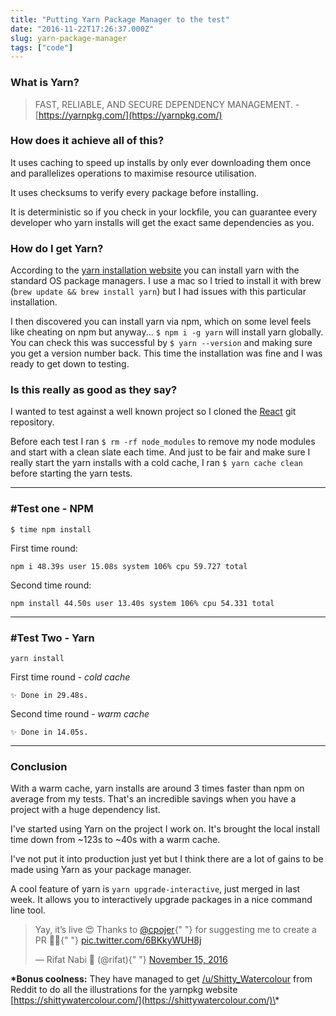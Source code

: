 ```yaml
---
title: "Putting Yarn Package Manager to the test"
date: "2016-11-22T17:26:37.000Z"
slug: yarn-package-manager
tags: ["code"]
---
```


### What is Yarn?

> FAST, RELIABLE, AND SECURE DEPENDENCY MANAGEMENT. - [https://yarnpkg.com/](https://yarnpkg.com/)

### How does it achieve all of this?

It uses caching to speed up installs by only ever downloading them once and parallelizes operations to maximise resource utilisation.

It uses checksums to verify every package before installing.

It is deterministic so if you check in your lockfile, you can guarantee every developer who yarn installs will get the exact same dependencies as you.

### How do I get Yarn?

According to the [yarn installation website](https://yarnpkg.com/en/docs/install) you can install yarn with the standard OS package managers. I use a mac so I tried to install it with brew (`brew update && brew install yarn`) but I had issues with this particular installation.

I then discovered you can install yarn via npm, which on some level feels like cheating on npm but anyway... `$ npm i -g yarn` will install yarn globally. You can check this was successful by `$ yarn --version` and making sure you get a version number back. This time the installation was fine and I was ready to get down to testing.

### Is this really as good as they say?

I wanted to test against a well known project so I cloned the [React](https://github.com/facebook/react) git repository.

Before each test I ran `$ rm -rf node_modules` to remove my node modules and start with a clean slate each time. And just to be fair and make sure I really start the yarn installs with a cold cache, I ran `$ yarn cache clean` before starting the yarn tests.

---

### #Test one - NPM

`$ time npm install`

First time round:

`npm i 48.39s user 15.08s system 106% cpu 59.727 total`

Second time round:

`npm install 44.50s user 13.40s system 106% cpu 54.331 total`

---

### #Test Two - Yarn

`yarn install`

First time round - _cold cache_

`✨ Done in 29.48s.`

Second time round - _warm cache_

`✨ Done in 14.05s.`

---

### Conclusion

With a warm cache, yarn installs are around 3 times faster than npm on average from my tests. That's an incredible savings when you have a project with a huge dependency list.

I've started using Yarn on the project I work on. It's brought the local install time down from ~123s to ~40s with a warm cache.

I've not put it into production just yet but I think there are a lot of gains to be made using Yarn as your package manager.

A cool feature of yarn is `yarn upgrade-interactive`, just merged in last week. It allows you to interactively upgrade packages in a nice command line tool.

<blockquote class="twitter-tweet" data-lang="en">
  <p lang="en" dir="ltr">
    Yay, it’s live 😍 Thanks to <a href="https://twitter.com/cpojer">@cpojer</a>{" "}
    for suggesting me to create a PR 👍🏽{" "}
    <a href="https://t.co/6BKkyWUH8j">pic.twitter.com/6BKkyWUH8j</a>
  </p>
  &mdash; Rifat Nabi 👻 (@rifat){" "}
  <a href="https://twitter.com/rifat/status/798398099693703169">
    November 15, 2016
  </a>
</blockquote>
<script async src="//platform.twitter.com/widgets.js" charset="utf-8"></script>

**\*Bonus coolness:** They have managed to get [/u/Shitty_Watercolour](https://www.reddit.com/user/Shitty_Watercolour) from Reddit to do all the illustrations for the yarnpkg website [https://shittywatercolour.com/](https://shittywatercolour.com/)\*
